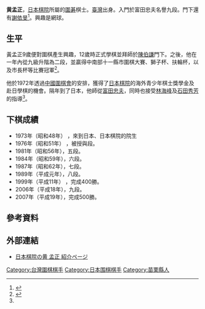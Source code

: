 {{expand|time=2016-04-20T12:06:41+00:00}}
{{refimprove|time=2016-04-20T12:06:41+00:00}}
'''黄孟正'''{{BD|1958年|9月30日||||}}，[[日本棋院|日本棋院]]所屬的[[围棋|圍碁]]棋士。[[臺灣|臺灣]]出身。入門於富田忠夫名譽九段。門下還有[[謝依旻|謝依旻]]<ref>{{cite news|title=女子棋手 今年13歲謝依旻 後勁可期 閃亮入目|publisher=民生報|author=林英喆|date=2003-08-07|accessdate=2019-09-05}}</ref>。興趣是網球。
==生平==
黃孟正9歲便對圍棋產生興趣，12歲時正式學棋並拜師於[[陳伯謙|陳伯謙]]門下。之後，他在一年內從九級升階為二段，並贏得中南部十一縣市圍棋大賽、獅子杯、扶輪杯，以及市長杯等比賽冠軍<ref name="早期與赴日">{{cite news|title=小棋士黃孟正 昨赴日深造 將隨富田七段學棋 海峰石田允予指導|publisher=聯合報|date=1973-04-10|accessdate=2019-09-05}}</ref>。

他於1972年透過[[中國圍棋會|中國圍棋會]]的安排，獲得了[[日本棋院|日本棋院]]的海外青少年棋士獎學金及赴日學棋的機會。隔年到了日本，他師從[[富田忠夫|富田忠夫]]，同時也接受[[林海峰_(围棋)|林海峰]]及[[石田秀芳|石田秀芳]]的指導<ref name="早期與赴日" />。

==下棋成績==
* 1973年（昭和48年） ，來到日本、日本棋院的院生
* 1976年（昭和51年） ，被授與段。
* 1981年（昭和56年），五段。
* 1984年（昭和59年），六段。
* 1987年（昭和62年），七段。
* 1989年（平成元年），八段。
* 1999年（平成11年） ，完成400勝。
* 2006年（平成18年），九段。
* 2007年（平成19年），完成500勝。

==參考資料==
{{reflist}}
== 外部連結 ==
* [http://www.nihonkiin.or.jp/player/htm/ki000096.htm 日本棋院の黄 孟正 紹介ページ]
[[Category:台灣圍棋棋手|Category:台灣圍棋棋手]]
[[Category:日本围棋棋手|Category:日本围棋棋手]]
[[Category:苗栗縣人|Category:苗栗縣人]]